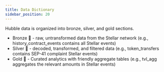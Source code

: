 ```yaml
---
title: Data Dictionary
sidebar_position: 20
---
```



Hubble data is organized into bronze, silver, and gold sections.

- Bronze 🥉 - raw, untransformed data from the Stellar network (e.g., history_contract_events contains all Stellar events)
- Silver 🥈 - decoded, transformed, and filtered data (e.g., token_transfers contains SEP-41 complaint Stellar events)
- Gold 🥇 - Curated analytics with friendly aggregate tables (e.g., tvl_agg aggregates the relevant amounts in Stellar events)

<DocCardList />
